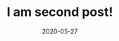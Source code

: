 ---
title: I am second post!
slug: second-post
date: 2020-05-27
featureImage: guff.jpg
excerpt: Lorem ipsum dolor sit amet, consectetur adipiscing elit. Mauris porttitor enim nec risus aliquam sollicitudin. Cras nec risus est. In diam est, commodo eu aliquam hendrerit, tempus at magna. Nulla facilisi. Maecenas dapibus faucibus ipsum at rhoncus. Praesent lacinia, odio vitae pharetra feugiat, eros turpis lacinia orci, vitae laoreet ante velit id odio. Duis suscipit nibh vulputate orci vehicula aliquam. Nunc vitae viverra felis, in scelerisque odio. Phasellus sed mi euismod, dignissim mauris id, egestas mauris. Donec ac pretium est. Fusce quis est dictum mauris sodales fermentum.
---
